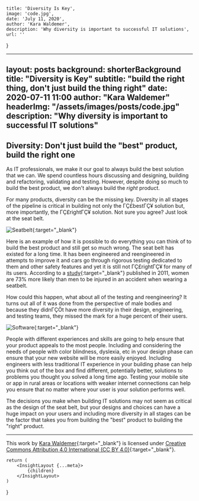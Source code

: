 
    title: 'Diversity Is Key',
    image: 'code.jpg',
    date: 'July 11, 2020',
    author: 'Kara Waldemer',
    description: 'Why diversity is important to successful IT solutions',
    url: ''
}

---
layout:      posts
background:  shorterBackground
title:       "Diversity is Key"
subtitle:    "build the right thing, don't just build the thing right"
date:        2020-07-11 11:00
author:      "Kara Waldemer"
headerImg:  "/assets/images/posts/code.jpg"
description: "Why diversity is important to successful IT solutions"
---

## Diversity: Don't just build the "best" product, build the right one

As IT professionals, we make it our goal to always build the best solution that we can. We spend countless hours discussing and designing, building and refactoring, validating and testing. However, despite doing so much to build the best product, we don't always build the *right* product.

For many products, diversity can be the missing key. Diversity in all stages of the pipeline is critical in building not only the ΓÇ£bestΓÇ¥ solution but, more importantly, the ΓÇ£rightΓÇ¥ solution. Not sure you agree? Just look at the seat belt.

![Seatbelt](/assets/images/posts/2020-07-10-diversity-for-the-right-solution/alexandria-gilliott-VBFbVw8kZdI-unsplash.jpg){:target="_blank"}

Here is an example of how it is possible to do everything you can think of to build the best product and still get so much wrong. The seat belt has existed for a long time. It has been engineered and reengineered in attempts to improve it and cars go through rigorous testing dedicated to them and other safety features and yet it is still not ΓÇ£rightΓÇ¥ for many of its users. According to a [study](https://ajph.aphapublications.org/doi/10.2105/AJPH.2011.300275){:target="_blank"} published in 2011, women are 73% more likely than men to be injured in an accident when wearing a seatbelt.

How could this happen, what about all of the testing and reengineering? It turns out all of it was done from the perspective of male bodies and because they didnΓÇÖt have more diversity in their design, engineering, and testing teams, they missed the mark for a huge percent of their users.

![Software](/assets/images/posts/2020-07-10-diversity-for-the-right-solution/fotis-fotopoulos-LJ9KY8pIH3E-unsplash.jpg){:target="_blank"}

People with different experiences and skills are going to help ensure that your product appeals to the most people. Including and considering the needs of people with color blindness, dyslexia, etc in your design phase can ensure that your new website will be more easily enjoyed. Including engineers with less traditional IT experience in your building phase can help you think out of the box and find different, potentially better, solutions to problems you thought you solved a long time ago. Testing your mobile site or app in rural areas or locations with weaker internet connections can help you ensure that no matter where your user is your solution performs well.

The decisions you make when building IT solutions may not seem as critical as the design of the seat belt, but your designs and choices can have a huge impact on your users and including more diversity in all stages can be the factor that takes you from building the "best" product to building the "right" product.

***

This work by [Kara Waldemer](https://thegingertechie.com){:target="_blank"} is licensed under [Creative Commons Attribution 4.0 International (CC BY 4.0)](https://creativecommons.org/licenses/by/4.0/){:target="_blank"}.

    return (
        <InsightLayout {...meta}>
            {children}
        </InsightLayout>
    )
}
